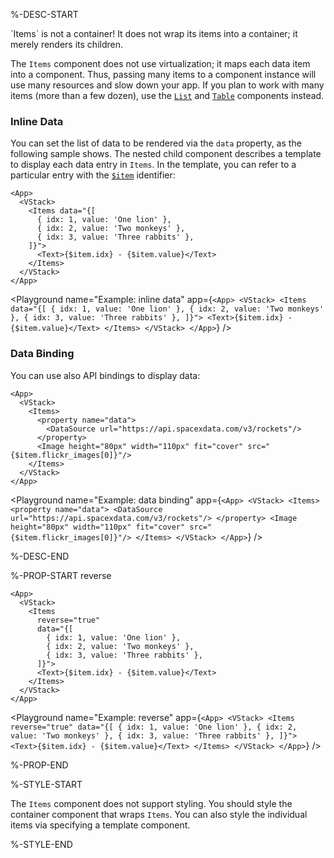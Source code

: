 %-DESC-START

<Callout type="info" emoji="📔">
`Items` is not a container! It does not wrap its items into a container; it merely renders its children.
</Callout>

The `Items` component does not use virtualization; it maps each data item into a component.
Thus, passing many items to a component instance will use many resources and slow down your app.
If you plan to work with many items (more than a few dozen), use the [`List`](./List) and [`Table`](./Table) components instead.

### Inline Data

You can set the list of data to be rendered via the `data` property, as the following sample shows.
The nested child component describes a template to display each data entry in `Items`.
In the template, you can refer to a particular entry with the [`$item`](#&item) identifier:

```xmlui copy {8}
<App>
  <VStack>
    <Items data="{[
      { idx: 1, value: 'One lion' },
      { idx: 2, value: 'Two monkeys' },
      { idx: 3, value: 'Three rabbits' },
    ]}">
      <Text>{$item.idx} - {$item.value}</Text>
    </Items>
  </VStack>
</App>
```

<Playground
  name="Example: inline data"
  app={`
    <App>
      <VStack>
        <Items data="{[
          { idx: 1, value: 'One lion' },
          { idx: 2, value: 'Two monkeys' },
          { idx: 3, value: 'Three rabbits' },
        ]}">
          <Text>{$item.idx} - {$item.value}</Text>
        </Items>
      </VStack>
    </App>
  `}
/>

### Data Binding

You can use also API bindings to display data:

```xmlui copy {4-6}
<App>
  <VStack>
    <Items>
      <property name="data">
        <DataSource url="https://api.spacexdata.com/v3/rockets"/>
      </property>
      <Image height="80px" width="110px" fit="cover" src="{$item.flickr_images[0]}"/>
    </Items>
  </VStack>
</App>
```

<Playground
  name="Example: data binding"
  app={`
    <App>
      <VStack>
        <Items>
          <property name="data">
            <DataSource url="https://api.spacexdata.com/v3/rockets"/>
          </property>
          <Image height="80px" width="110px" fit="cover" src="{$item.flickr_images[0]}"/>
        </Items>
      </VStack>
    </App>
  `}
/>

%-DESC-END

%-PROP-START reverse

```xmlui copy {4}
<App>
  <VStack>
    <Items
      reverse="true"
      data="{[
        { idx: 1, value: 'One lion' },
        { idx: 2, value: 'Two monkeys' },
        { idx: 3, value: 'Three rabbits' },
      ]}">
      <Text>{$item.idx} - {$item.value}</Text>
    </Items>
  </VStack>
</App>
```

<Playground
  name="Example: reverse"
  app={`
    <App>
      <VStack>
        <Items
          reverse="true"
          data="{[
            { idx: 1, value: 'One lion' },
            { idx: 2, value: 'Two monkeys' },
            { idx: 3, value: 'Three rabbits' },
          ]}">
          <Text>{$item.idx} - {$item.value}</Text>
        </Items>
      </VStack>
    </App>
  `}
/>

%-PROP-END

%-STYLE-START

The `Items` component does not support styling.
You should style the container component that wraps `Items`.
You can also style the individual items via specifying a template component.

%-STYLE-END
